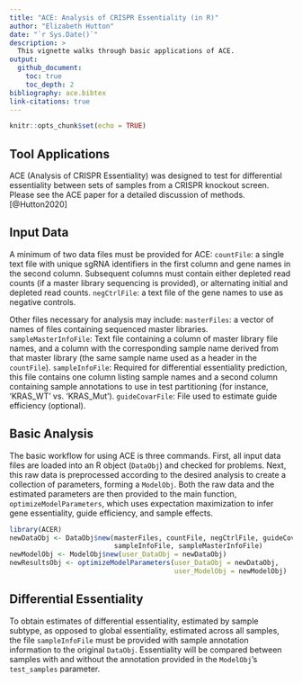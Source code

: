 ```yaml
---
title: "ACE: Analysis of CRISPR Essentiality (in R)"
author: "Elizabeth Hutton"
date: "`r Sys.Date()`"
description: >
  This vignette walks through basic applications of ACE.
output: 
  github_document:
    toc: true
    toc_depth: 2
bibliography: ace.bibtex
link-citations: true
---
```


```r
knitr::opts_chunk$set(echo = TRUE)
```

## Tool Applications
ACE (Analysis of CRISPR Essentiality) was designed to test for differential essentiality
between sets of samples from a CRISPR knockout screen. Please see the ACE paper
for a detailed discussion of methods. [@Hutton2020]

## Input Data
A minimum of two data files must be provided for ACE: 
`countFile`: a single text file with unique sgRNA identifiers in the first column and
gene names in the second column.  Subsequent columns must contain either depleted read counts
(if a master library sequencing is provided),
or alternating initial and depleted read counts.
`negCtrlFile`: a text file of the gene names to use as negative controls.

Other files necessary for analysis may include:
`masterFiles`: a vector of names of files containing sequenced master libraries.
`sampleMasterInfoFile`: Text file containing a column of master library file names,
and a column with the corresponding sample name derived from that master library
(the same sample name used as a header in the `countFile`).
`sampleInfoFile`: Required for differential essentiality prediction, this file
contains one column listing sample names and a second column containing sample
annotations to use in test partitioning (for instance, 'KRAS_WT' vs. 'KRAS_Mut').
`guideCovarFile`: File used to estimate guide efficiency (optional).

## Basic Analysis
The basic workflow for using ACE is three commands.  First, all input data files
are loaded into an R object (`DataObj`) and checked for problems.  Next, this raw data is
preprocessed according to the desired analysis to create a collection of parameters,
forming a `ModelObj`.  Both the raw data and the estimated parameters are then
provided to the main function, `optimizeModelParameters`, which uses expectation
maximization to infer gene essentiality, guide efficiency, and sample effects.
```r
library(ACER)
newDataObj <- DataObj$new(masterFiles, countFile, negCtrlFile, guideCovarFile,
                          sampleInfoFile, sampleMasterInfoFile)
newModelObj <- ModelObj$new(user_DataObj = newDataObj)
newResultsObj <- optimizeModelParameters(user_DataObj = newDataObj,
                                         user_ModelObj = newModelObj)
```
                                          
## Differential Essentiality
To obtain estimates of differential essentiality, estimated by sample subtype,
as opposed to global essentiality, estimated across all samples, the file
`sampleInfoFile` must be provided with sample annotation information 
to the original `DataObj`. Essentiality will be compared between samples with
and without the annotation provided in the `ModelObj`'s `test_samples` parameter.


